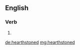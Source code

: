 ==English==

===Verb===
{{head|en|verb form}}

# {{en-past of|hearthstone}}

[[de:hearthstoned]]
[[mg:hearthstoned]]